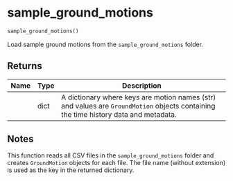 # sample_ground_motions { #pyslammer.sample_ground_motions }

```python
sample_ground_motions()
```

Load sample ground motions from the `sample_ground_motions` folder.

## Returns {.doc-section .doc-section-returns}

| Name   | Type   | Description                                                                                                                         |
|--------|--------|-------------------------------------------------------------------------------------------------------------------------------------|
|        | dict   | A dictionary where keys are motion names (str) and values are `GroundMotion` objects containing the time history data and metadata. |

## Notes {.doc-section .doc-section-notes}

This function reads all CSV files in the `sample_ground_motions` folder and creates
`GroundMotion` objects for each file. The file name (without extension) is used as the
key in the returned dictionary.